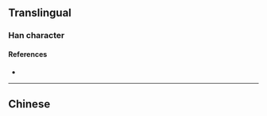 {{character info/new}}
{{also|檁}}
==Translingual==

===Han character===
{{Han char|rn=75|rad=木|as=13|sn=17|four=|canj=DYWF|ids=⿰木禀}}

====References====
* {{Han ref|kx=0558.091|hdz=21305.020|uh=6AA9|ud=27305}}

----

==Chinese==
{{zh-see|檁}}
